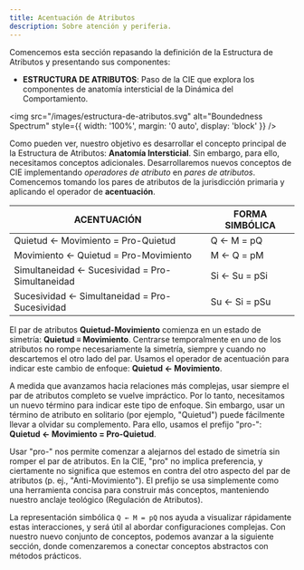 ```yaml
---
title: Acentuación de Atributos
description: Sobre atención y periferia.
---
```


Comencemos esta sección repasando la definición de la Estructura de Atributos y presentando sus componentes:

- **ESTRUCTURA DE ATRIBUTOS**: Paso de la CIE que explora los componentes de anatomía intersticial de la Dinámica del Comportamiento.

<img 
  src="/images/estructura-de-atributos.svg" 
  alt="Boundedness Spectrum" 
  style={{ width: '100%', margin: '0 auto', display: 'block' }} 
/>

Como pueden ver, nuestro objetivo es desarrollar el concepto principal de la Estructura de Atributos: **Anatomía Intersticial**. Sin embargo, para ello, necesitamos conceptos adicionales. Desarrollaremos nuevos conceptos de CIE implementando *operadores de atributo* en *pares de atributos*. Comencemos tomando los pares de atributos de la jurisdicción primaria y aplicando el operador de **acentuación**.

| **ACENTUACIÓN** | **FORMA SIMBÓLICA** |
|----|---|
| Quietud ← Movimiento = Pro-Quietud | Q ← M = pQ |
| Movimiento ← Quietud = Pro-Movimiento | M ← Q = pM |
| Simultaneidad ← Sucesividad = Pro-Simultaneidad | Si ← Su = pSi |
| Sucesividad ← Simultaneidad = Pro-Sucesividad | Su ← Si = pSu |

El par de atributos **Quietud-Movimiento** comienza en un estado de simetría: **Quietud ≡ Movimiento**. Centrarse temporalmente en uno de los atributos no rompe necesariamente la simetría, siempre y cuando no descartemos el otro lado del par. Usamos el operador de acentuación para indicar este cambio de enfoque: **Quietud ← Movimiento**.

A medida que avanzamos hacia relaciones más complejas, usar siempre el par de atributos completo se vuelve impráctico. Por lo tanto, necesitamos un nuevo término para indicar este tipo de enfoque. Sin embargo, usar un término de atributo en solitario (por ejemplo, "Quietud") puede fácilmente llevar a olvidar su complemento. Para ello, usamos el prefijo "pro-": **Quietud ← Movimiento = Pro-Quietud**.

Usar "pro-" nos permite comenzar a alejarnos del estado de simetría sin romper el par de atributos. En la CIE, "pro" no implica preferencia, y ciertamente no significa que estemos en contra del otro aspecto del par de atributos (p. ej., "Anti-Movimiento"). El prefijo se usa simplemente como una herramienta concisa para construir más conceptos, manteniendo nuestro anclaje teológico (Regulación de Atributos).

La representación simbólica `Q ← M = pQ` nos ayuda a visualizar rápidamente estas interacciones, y será útil al abordar configuraciones complejas. Con nuestro nuevo conjunto de conceptos, podemos avanzar a la siguiente sección, donde comenzaremos a conectar conceptos abstractos con métodos prácticos.
